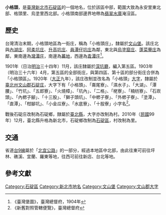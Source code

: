 {{noteTA
|1 = zh-cn:庄; zh-hk:庄; zh-tw:庄;
}}
'''小格頭'''，是[[臺灣|臺灣]][[新北市|新北市]][[石碇區|石碇區]]的一個地名，位於該區中部，範圍大致為永安里東北部、格頭里、烏塗里西北部。小格頭南部邊界地帶為[[翡翠水庫|翡翠水庫]]淹沒區。

==歷史==
台灣清治末期，小格頭地區為一街庄，稱為「小格頭庄」，隸屬於[[文山堡|文山堡]]。該庄北與[[內湖_(臺北市文山區)|內湖庄]]、[[阿柔坑庄|阿柔坑庄]]、[[升高坑庄|升高坑庄]]、[[員潭仔坑庄|員潭仔坑庄]]為鄰，東北與[[烏塗窟_(新北市)|烏塗窟庄]]、[[蓬菜藔庄|蓬菜藔庄]]為鄰，東南邊為[[灣潭庄|灣潭庄]]，南邊為[[蕃地_(文山郡)|蕃地]]，西邊為[[青潭庄|青潭庄]]<ref>《臺灣堡圖》，臺灣總督府，1904年</ref>。

1901年（日治[[明治|明治]]三十四年）11月，該庄隸屬於[[深坑廳|深坑廳]]，編入第五區。1903年（明治三十六年）4月，第五區的全部街庄，與第四區、第十區的部分街庄合併為「小格頭區」。1920年（[[大正|大正]]九年），該庄改制並改名為「小格頭」[[大字|大字]]，隸屬於[[臺北州|臺北州]][[文山郡|文山郡]][[石碇庄|石碇庄]]，大字下有「小格頭」、「崙尾寮」、「濕水子」、「大湖」、「潭腰」、「竹坑」、「五郎寮」、「火燒樟」、「坑內」、「二格」、「栳寮」、「楠枋寮」、「石崁頭」、「內楒子腳」、「十三股」、「獅子頭坑」、「中楒子寮」、「外楒子寮」、「塗潭」、「直潭」、「柑腳坑」、「小金瓜寮」、「水底寮」、「十股寮」小字名<ref>《新舊對照管轄便覽》，臺灣總督府</ref>。

戰後石碇庄改制為石碇鄉，隸屬於[[臺北縣|臺北縣]]，大字亦改制為村。2010年（[[中華民國|民國]]99年）12月，臺北縣升格為新北市，石碇鄉改制為[[石碇區|石碇區]]，村改制為里。

==交通==
省道[[台9線|台9線]]屬於「[[北宜公路|北宜公路]]」的一部分，經過本地區中北部，由此往東可前往坪林、礁溪、宜蘭、羅東等地，往西可前往新店、台北等地。

==參考文獻==
{{reflist}}

{{文山郡}}

[[Category:石碇區|Category:石碇區]]
[[Category:新北市地名|Category:新北市地名]]
[[Category:文山堡|Category:文山堡]]
[[Category:文山郡大字|Category:文山郡大字]]